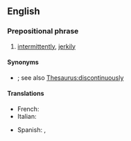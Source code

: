 ==English==

===Prepositional phrase===
{{en-PP|in [[fits and starts]]}}

# [[intermittently]], [[jerkily]]

====Synonyms====
* {{l|en|fitfully}}; see also [[Thesaurus:discontinuously]]

====Translations====
{{trans-top}}
* French: {{t+|fr|par à-coups}}
* Italian: {{t|it|a singhiozzo }}
{{trans-mid}}
* Spanish: {{t|es|a trompicones}}, {{t+|es|a trancas y barrancas}}
{{trans-bottom}}